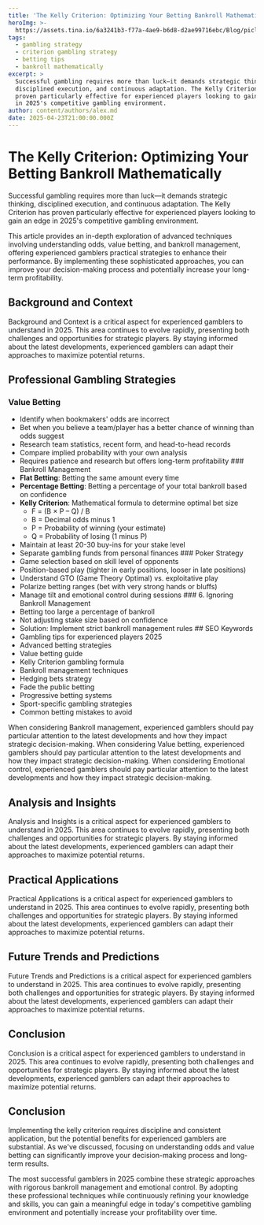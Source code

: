 ```yaml
---
title: 'The Kelly Criterion: Optimizing Your Betting Bankroll Mathematically'
heroImg: >-
  https://assets.tina.io/6a3241b3-f77a-4ae9-b6d8-d2ae99716ebc/Blog/piclumen-1745441889186_e6banz.png
tags:
  - gambling strategy
  - criterion gambling strategy
  - betting tips
  - bankroll mathematically
excerpt: >
  Successful gambling requires more than luck—it demands strategic thinking,
  disciplined execution, and continuous adaptation. The Kelly Criterion has
  proven particularly effective for experienced players looking to gain an edge
  in 2025's competitive gambling environment.
author: content/authors/alex.md
date: 2025-04-23T21:00:00.000Z
---
```


# The Kelly Criterion: Optimizing Your Betting Bankroll Mathematically

Successful gambling requires more than luck—it demands strategic thinking, disciplined execution, and continuous adaptation. The Kelly Criterion has proven particularly effective for experienced players looking to gain an edge in 2025's competitive gambling environment.

This article provides an in-depth exploration of advanced techniques involving understanding odds, value betting, and bankroll management, offering experienced gamblers practical strategies to enhance their performance. By implementing these sophisticated approaches, you can improve your decision-making process and potentially increase your long-term profitability.

## Background and Context

Background and Context is a critical aspect for experienced gamblers to understand in 2025. This area continues to evolve rapidly, presenting both challenges and opportunities for strategic players. By staying informed about the latest developments, experienced gamblers can adapt their approaches to maximize potential returns.

## Professional Gambling Strategies

### Value Betting

* Identify when bookmakers' odds are incorrect
* Bet when you believe a team/player has a better chance of winning than odds suggest
* Research team statistics, recent form, and head-to-head records
* Compare implied probability with your own analysis
* Requires patience and research but offers long-term profitability ### Bankroll Management
* **Flat Betting**: Betting the same amount every time
* **Percentage Betting**: Betting a percentage of your total bankroll based on confidence
* **Kelly Criterion**: Mathematical formula to determine optimal bet size
  * F = (B × P – Q) / B
  * B = Decimal odds minus 1
  * P = Probability of winning (your estimate)
  * Q = Probability of losing (1 minus P)
* Maintain at least 20-30 buy-ins for your stake level
* Separate gambling funds from personal finances ### Poker Strategy
* Game selection based on skill level of opponents
* Position-based play (tighter in early positions, looser in late positions)
* Understand GTO (Game Theory Optimal) vs. exploitative play
* Polarize betting ranges (bet with very strong hands or bluffs)
* Manage tilt and emotional control during sessions ### 6. Ignoring Bankroll Management
* Betting too large a percentage of bankroll
* Not adjusting stake size based on confidence
* Solution: Implement strict bankroll management rules ## SEO Keywords
* Gambling tips for experienced players 2025
* Advanced betting strategies
* Value betting guide
* Kelly Criterion gambling formula
* Bankroll management techniques
* Hedging bets strategy
* Fade the public betting
* Progressive betting systems
* Sport-specific gambling strategies
* Common betting mistakes to avoid

When considering Bankroll management, experienced gamblers should pay particular attention to the latest developments and how they impact strategic decision-making. When considering Value betting, experienced gamblers should pay particular attention to the latest developments and how they impact strategic decision-making. When considering Emotional control, experienced gamblers should pay particular attention to the latest developments and how they impact strategic decision-making.

## Analysis and Insights

Analysis and Insights is a critical aspect for experienced gamblers to understand in 2025. This area continues to evolve rapidly, presenting both challenges and opportunities for strategic players. By staying informed about the latest developments, experienced gamblers can adapt their approaches to maximize potential returns.

## Practical Applications

Practical Applications is a critical aspect for experienced gamblers to understand in 2025. This area continues to evolve rapidly, presenting both challenges and opportunities for strategic players. By staying informed about the latest developments, experienced gamblers can adapt their approaches to maximize potential returns.

## Future Trends and Predictions

Future Trends and Predictions is a critical aspect for experienced gamblers to understand in 2025. This area continues to evolve rapidly, presenting both challenges and opportunities for strategic players. By staying informed about the latest developments, experienced gamblers can adapt their approaches to maximize potential returns.

## Conclusion

Conclusion is a critical aspect for experienced gamblers to understand in 2025. This area continues to evolve rapidly, presenting both challenges and opportunities for strategic players. By staying informed about the latest developments, experienced gamblers can adapt their approaches to maximize potential returns.

## Conclusion

Implementing the kelly criterion requires discipline and consistent application, but the potential benefits for experienced gamblers are substantial. As we've discussed, focusing on understanding odds and value betting can significantly improve your decision-making process and long-term results.

The most successful gamblers in 2025 combine these strategic approaches with rigorous bankroll management and emotional control. By adopting these professional techniques while continuously refining your knowledge and skills, you can gain a meaningful edge in today's competitive gambling environment and potentially increase your profitability over time.
